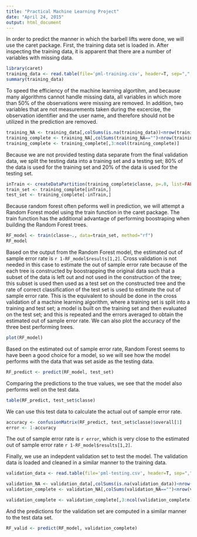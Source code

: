 ```yaml
---
title: "Practical Machine Learning Project"
date: "April 24, 2015"
output: html_document
---
```


In order to predict the manner in which the barbell lifts were done, we will use 
the caret package.  First, the training data set is loaded in.  After inspecting 
the training data, it is apparent that there are a number of variables with missing
data.

```r
library(caret)
training_data <- read.table(file='pml-training.csv', header=T, sep=",", na.strings="NA")
summary(training_data)
```

To speed the efficiency of the machine learning algortihm, and because many algorithms
cannot handle missing data, all variables in which more than 50% of the observations
were missing are removed.  In addition, two variables that are not measurements taken
during the excercise, the observation identifier and the user name, and therefore should
not be utilized in the prediction are removed.

```r
training_NA <- training_data[,colSums(is.na(training_data))<nrow(training_data)*.5]
training_complete <- training_NA[,colSums(training_NA=="")<nrow(training_NA)*.5]
training_complete <- training_complete[,3:ncol(training_complete)]
```

Because we are not provided testing data separate from the final validation data, we
split the testing data into a training set and a testing set; 80% of the data is used
for the training set and 20% of the data is used for the testing set.

```r
inTrain <- createDataPartition(training_complete$classe, p=.8, list=FALSE)
train_set <- training_complete[inTrain,]
test_set <- training_complete[-inTrain,]
```

Because random forest often peforms well in prediction, we will attempt a Random
Forest model using the train function in the caret package.  The train function
has the additional advantage of performing boostraping when building the Random Forest
trees.

```r
RF_model <- train(classe~., data=train_set, method="rf")
RF_model
```

Based on the output from the Random Forest model, the estimated out of sample error
rate is `r 1-RF_model$results[1,2]`.  Cross validation is not needed in this case to 
estimate the out of sample error rate because of the each tree is constructed by boostrapping 
the original data such that a subset of the data is left out and not used in the 
construction of the tree; this subset is used then used as a test set on the constructed tree
and the rate of correct classification of the test set is used to estimate the out of sample error rate.  This is the equivalent to should be done in the cross validation of a machine learning algorithm, 
where a training set is split into a training and test set; a model is built on the training
set and then evaluated on the test set; and this is repeated and the errors averaged to
obtain the estimated out of sample error rate.  We can also plot the accuracy of the
three best performing trees.

```r
plot(RF_model)
```

Based on the estimated out of sample error rate, Random Forest seems to have been
a good choice for a model, so we will see how the model performs with the data that was
set aside as the testing data.

```r
RF_predict <- predict(RF_model, test_set)
```

Comparing the predictions to the true values, we see that the model also performs well
on the test data.

```r
table(RF_predict, test_set$classe)
```

We can use this test data to calculate the actual out of sample error rate.

```r
accuracy <- confusionMatrix(RF_predict, test_set$classe)$overall[1]
error <- 1-accuracy
```

The out of sample error rate is `r error`, which is very close to the estimated
out of sample error rate `r 1-RF_model$results[1,2]`.

Finally, we use an indepdent validation set to test the model.  The validation data is loaded
and cleaned in a similar manner to the training data.

```r
validation_data <- read.table(file='pml-testing.csv', header=T, sep=",", na.strings="NA")

validation_NA <- validation_data[,colSums(is.na(validation_data))<nrow(validation_data)*.5]
validation_complete <- validation_NA[,colSums(validation_NA=="")<nrow(validation_NA)*.5]

validation_complete <- validation_complete[,3:ncol(validation_complete)]
```

And the predictions for the validation set are computed in a similar manner to the
test data set.

```r
RF_valid <- predict(RF_model, validation_complete)
```